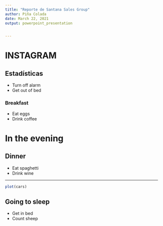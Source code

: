 ---
title: "Reporte de Santana Sales Group"
author: Piña Colada
date: March 22, 2021
output: powerpoint_presentation


---

# INSTAGRAM

## Estadísticas

- Turn off alarm
- Get out of bed

### Breakfast

- Eat eggs
- Drink coffee

# In the evening

## Dinner

- Eat spaghetti
- Drink wine

---

```{r, cars, fig.cap="A scatterplot.", echo=FALSE}
plot(cars)
```

## Going to sleep

- Get in bed
- Count sheep